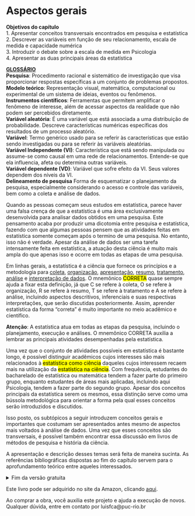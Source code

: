 # Aspectos gerais  


::: {.objectives data-latex="" }
**Objetivos do capítulo**  
1. Apresentar conceitos transversais encontrados em pesquisa e estatística    
2. Descrever as variáveis em função de seu relacionamento, escala de medida e capacidade numérica  
3. Introduzir o debate sobre a escala de medida em Psicologia  
4. Apresentar as duas principais áreas da estatística
:::

::: {.glossario }
<U>**GLOSSÁRIO**</U>   
**Pesquisa**: Procedimento racional e sistemático de investigação que visa proporcionar respostas específicas a um conjunto de problemas propostos.  
**Modelo teórico**: Representação visual, matemática, computacional ou experimental de um sistema de ideias, eventos ou fenômenos.  
**Instrumentos científicos**: Ferramentas que permitem amplificar o fenômeno de interesse, além de acessar aspectos da realidade que não podem ser percebidos diretamente.  
**Variável aleatória**: É uma variável que está associada a uma distribuição de probabilidade. Descreve características numéricas específicas dos resultados de um processo aleatório.  
**Variável**: Termo genérico usado para se referir às características que estão sendo investigadas ou para se referir às variáveis aleatórias.   
**Variável Independente (VI)**: Característica que está sendo manipulada ou assume-se como causal em uma rede de relacionamentos. Entende-se que ela influencia, afeta ou determina outras variáveis.     
**Variável dependente (VD)**:   Variável que sofre efeito da VI. Seus valores dependem dos níveis da VI.  
**Delineamento de pesquisa** Forma de esquematizar o planejamento da pesquisa, especialmente considerando o acesso e controle das variáveis, bem como a coleta e análise de dados.   
::: 


Quando as pessoas começam seus estudos em estatística, parece haver uma falsa crença de que a estatística é uma área exclusivamente desenvolvida para analisar dados obtidos em uma pesquisa. Este pensamento acaba por produzir uma dicotomia entre pesquisa e estatística, fazendo com que algumas pessoas pensem que as atividades feitas em estatística somente começam após o termino de uma pesquisa. No entanto, isso não é verdade. Apesar da análise de dados ser uma tarefa intensamente feita em estatística, a atuação desta ciência é muito mais ampla do que apenas isso e ocorre em todas as etapas de uma pesquisa.    

Em linhas gerais, a estatística é a ciência que fornece os princípios e a metodologia para <u>coleta</u>, <u>organização</u>, <u>apresentação</u>, <u>resumo</u>, <u>tratamento</u>, <u>análise</u> e <u>interpretação de dados</u>. O mnemônico <mark>CORRETA</mark> quase sempre ajuda a fixar esta definição, já que C se refere à coleta, O se refere à organização, R se refere à resumo, T se refere à tratamento e A se refere à análise, incluindo aspectos descritivos, inferenciais e suas respectivas interpretações, que serão discutidas posteriormente. Assim, aprender estatística da forma "correta" é muito importante no meio acadêmico e científico.   


::: {.warning}
**Atenção**: A estatística atua em todas as etapas da pesquisa, incluindo o planejamento, execução e análises. O mnemônico CORRETA auxilia a lembrar as principais atividades desempenhadas pela estatística.     
:::


Uma vez que o conjunto de atividades possíveis em estatística é bastante longo, é possível distinguir acadêmicos cujos interesses são mais relacionados à <mark>estatística como ciência</marK> daqueles cujos interessem recaem mais na utilização da <mark>estatística na ciência</mark>. Com frequência, estudantes do bacharelado de estatística ou matemática tendem a fazer parte do primeiro grupo, enquanto estudantes de áreas mais aplicadas, incluindo aqui Psicologia, tendem a fazer parte do segundo grupo. Apesar dos conceitos principais da estatística serem os mesmos, essa distinção serve como uma bússola metodológica para orientar a forma pela qual esses conceitos serão introduzidos e discutidos.

Isso posto, os subtópicos a seguir introduzem conceitos gerais e importantes que costumam ser apresentados antes mesmo de aspectos mais voltados à análise de dados. Uma vez que esses conceitos são transversais, é possível também encontrar essa discussão em livros de métodos de pesquisa e história da ciência. 

A apresentação e descrição desses temas será feita de maneira sucinta. As referências bibliográficas dispostas ao fim do capítulo servem para o aprofundamento teórico entre aqueles interessados.   

<details><summary>Fim da versão gratuita</summary>


## Os objetivos de uma pesquisa 

Uma pesquisa é um procedimento racional e sistemático de investigação que visa proporcionar respostas específicas a um conjunto de problemas propostos [@gil2002]. Toda pesquisa depende da eleição de problemas, bem como da coleta e análise de dados.

Uma das principais condições a se definir antes de se iniciar uma pesquisa é o seu <u>objetivo geral</u> ou <u>nível</u>. Neste sentido, é possível listar 3 grandes grupos de pesquisas, que são as (1) pesquisas exploratórias, (2) pesquisas descritivas e (3) pesquisas explicativas. É importante ter atenção que o termo "objetivo da pesquisa" utilizado nesta seção se refere à forma de organização das pesquisas. Ele não é totalmente conectado com os objetivos de um pesquisador, que se volta mais às perguntas científicas que motivaram a execução da pesquisa.  


A tabela a seguir sintetiza as principais características de cada um desses tipos.    


  | Tipo de Pesquisa| Quando é feita                                             | Características principais               
  | :-----------    | :-----------                                               | :-----------                        
  | Exploratória    | Há pouco ou nenhum conhecimento sobre o tema de interesse. | Não há hipóteses definidas previamente. Os resultados proporcionam maior familiaridade com o problema, apesar de frágeis e pouco generalizáveis. Há maior flexibilidade metodológica.   
  | Descritiva      | Os fenômenos e objetos já são mais conhecidos. Hipóteses sobre suas características e eventuais relacionamentos podem ser feitas. | Técnicas de coleta de dados mais padronizadas tendem a ser empregadas. Testes de hipóteses são feitos, bem como técnicas estatísticas descritivas e que visem comparar características entre grupos e pessoas diferentes.     
   | Explicativa    | Tem preocupação central em identificar os fatores que determinam, contribuem, mantém ou extinguem um determinado fenômeno. . Há maior conhecimento sobre o tema de interesse e a finalidade é indicar possíveis relações de causa e efeito | O delineamento experimental tende a ser implementado, o que será explicado posteriormente     
 

É possível notar que o objetivo da pesquisa indica um pouco a maturidade da área cientifica em questão e a recenticidade que o fenômeno a ser estudado representa. Apesar de não ser uma regra geral, pesquisas exploratórias tendem a ser feitas por ciências mais novas e/ou para estudar fenômenos e objetos em que há pouco conhecimento científico sobre. Tenha atenção que a baixa quantidade de conhecimento se refere a aspectos acadêmicos e científicos, e não a quantidade de conhecimento que os autores da pesquisa apresentam sobre seu objeto de investigação. 

Muitas pesquisas em Psicologia são exploratórias. Explorar quantas e quais funções executivas estão presentes em crianças com autismo [@Skogli2020] ou quais são as atitudes de professores em relação ao ensino de ciência [@Jones1994] retratam bem pesquisas exploratórias. No entanto, mesmo áreas com maior maturidade científica podem realizar pesquisas exploratórias quando o fenômeno a ser estudado é recente. Por exemplo, a eventual relação entre o Zica Vírus e o desenvolvimento de microcefalia nos anos 2015 proporcionou a realização de muitas pesquisas exploratórias em biologia e medicina. 


Pesquisas com objetivos descritivos indicam que o fenômeno ou objeto investigado já é mais conhecido pela comunidade científica. Elas são úteis para apresentar o perfil de determinado fenômeno ou objeto, bem como verificar a relação entre variáveis. As pesquisas de intenção de votos, survey sobre opiniões e atitudes sociais e indicadores de prevalência de condições de saúde retratam bem este tipo de pesquisa. 


Pesquisas explicativas visam identificar os fatores que determinam ou que contribuem para a ocorrência dos fenômenos [@gil2002]. Esse é o tipo de pesquisa que mais aprofunda o conhecimento da realidade e, consequentemente, é a mais complexa de ser realizada. Estudar fenômenos termodinâmicos, tal como a transformação de um tipo de energia em outra, ou como o processo de detecção de um estímulo se dá [@Madsen1988] ou qual é o efeito de programas de televisão na agressividade de crianças [-@Bandura1961] retratam pesquisas explicativas.   

## A dimensão temporal de uma pesquisa

A unidade de tempo de uma pesquisa é um fator importante a ser definido antes de sua execução e a pesquisa pode ser transversal ou longitudinal. Estudos transversais são também chamados de *Cross-sectional* e descrevem uma situação ou fenômeno em um momento específico do tempo. Estudos longitudinais são também chamados de *follow-up* e  contam com uma sequência temporal previamente definida. A imagem a seguir apresenta este conceito.

![](./img/cap_transversal_longitudinal.png)


A realização de cada tipo de estudo é atrelada à pergunta a qual ele visa responder. A tabela abaixo apresenta algumas características.



  | Característica | Transversal          | Longitudinal             
  | :-----------   | :----------          | :-----------                        
  | Duração        | Um único momento.      | Múltiplos momentos.
  | Amostra        | Varia em cada estudo.       | Mesmos participantes.  
  | Resultados     | Mostram uma fotografia momentãnea      | Indicam detalhes da mudança das variáveis.  
  | Vantagens      | - Tende a ser mais barata.<br>-Rápida.<br>-Participantes são mais fáceis de serem amostrados.<br>- Menos condições burocráticas (Comissão ética, etc). | -Mudanças podem ser descritas.<br>-Maior detalhamento dos resultados.<br>-Pode indicar causalidade<br>
  | Desvantagens   | -Pouco nível de detalhamento.<br>-Impossibilidade de analisar mudanças.<br>-Dificuldade de verificar aspectos de causalidade. | -Consome tempo e dinheiro para execução.<br>-Perda amostral tende a ocorrer com frequência.<br>-Maior burocracia (Comissão ética, etc).<br>-Definição de intervalo de tempo difícil.  


Com regularidade, pesquisas longitudinais se aproximam mais de objetivos (ou nível) explicativos, enquanto pesquisas transversais são mais próximas a objetivos exploratórios e descritivos.  


## conceitos fundamentais   
- *L. Anunciação & J. Landeira-Fernandez* 


Existem alguns conceitos muito utilizados em pesquisa e estatística que servem como fundações da maior parte dos métodos e técnicas implementados quando se deseja investigar um determinado fenômeno ou objeto através do método científico. Apesar de manuais técnicos divergirem em quantos e quais conceitos podem ser entendidos como fundamentais em pesquisa e estatística, existe grande concordância em relação à (1) realidade e modelo e (2) constante e variáveis. Ambos serão introduzidos a seguir.     

### Modelos científicos

Quando uma pesquisa é feita, ela visa responder uma pergunta específica sobre um fenômeno ou objeto, tal como apresentado anteriormente. Muitas perguntas são possíveis a depender da área de interesse do investigador, bem como de sua época. Físicos e astrônomos do século XVI queriam investigar a organização do sistema solar, economistas do século XVIII tinham interesse em investigar a relação entre recursos e rendimentos financeiros e, mais recentemente, psicólogos do século XX se debruçaram a estudar o efeito da escolaridade no desenvolvimento de habilidades cognitivas. Esses três exemplos remontam à teoria heliocêntrica, a lei dos retornos marginais decrescentes e a teoria da reserva cognitiva.  

Apesar da diferença entre os interesses, uma característica compartilhada nestas pesquisas é a impossibilidade ou improbabilidade de se investigar diretamente a realidade. No exemplo da astronomia isso parece ser bastante claro, já que mesmo que pesquisas em física tenham características mais mecanicistas, só atualmente que o acesso mais preciso da realidade foi possível e permitiu responder melhor essa questão. Além disso, na grande maioria das pesquisas, os fenômenos e objetos de interesse não são sistemas fechados. Isso significa que não é possível ou viável controlar todos os fatores relacionados ao que se tem interesse de estudar. Por exemplo, quando se investiga como a escolaridade impacta nas habilidades cognitivas, os resultados podem (ou não) responder apenas inicialmente sobre um dos fatores relacionado às habilidades cognitivas, mas não todos.

Entre as maneiras desenvolvidas por cientistas para lidar com esta situação estão a <u>construção de modelos teóricos</u> e <u>instrumentos de medida</u>. Modelos teóricos científicos são representações da realidade e podem ser criados sob perspectiva visual, matemática, computacional ou experimental [@Weisberg2013]. Eles tendem a ser sistemas fechados e visam reproduzir, precisamente, o fenômeno ou objeto de interesse. A qualidade desses modelos pode variar e entre as principais características positivas de um modelo com alta aderência à realidade estão a possibilidade de se realizar simulações e também fazer predições com ele [@Heidemann2016]. 

A figura a seguir apresenta algumas características dos modelos científicos.  

![](./img/cap_modelos_cientificos.png)


Em um modelo ideal, aquilo que fosse descoberto a partir dele, ocorreria identicamente na realidade. Evidentemente, modelos ideais não existem na grande maioria das áreas científicas, o que leva à conclusão de que os modelos são absolutamente essenciais à pesquisa, apesar de possuírem limitações [@Putnam1980; @Feigelson1992; @Firgg2020]. Por exemplo, engenheiros utilizam modelos computacionais com muita frequência para verificar itens de segurança de um carro; economistas utilizam modelos matemáticos (e também jogos!) para investigar características da tomada de decisão e psicólogos utilizam modelos experimentais e matemáticos para investigar transtornos mentais e desenvolvimento de funções emocionais e cognitivas.   


Ainda neste sentido, mapas cartográficos ilustram bem a importância dos modelos. Apesar de todos os mapas disponíveis distorcerem um pouco a área e localização dos continentes, a utilização deles é fundamental tanto na ciência como no dia-a-dia das pessoas. Na figura a seguir, o mapa à esquerda apresenta a projeção de Marcator, que é a mais utilizada nos livros. À direta, a projeção de Peters, que apesar de não ser tão utilizada, é a que melhor organiza o tamanho e o local dos continentes.   

![](./img/cap_mapas.png) 

 
Além disso, quase sempre, o registro que temos da realidade é baseado em nossos órgãos sensoriais que, por sua vez, são influenciados pela cultura em que estamos inseridos e pela aprendizagem prévia pela qual passamos. Com isso é fácil notar que existe um grande hiato entre a realidade e nossa percepção da realidade. Os instrumentos de medida, por sua vez, são recursos tecnológicos que permitem uma avaliação mais detalhada do fenômeno ou do objeto de investigação, além de gerarem dados que podem ser analisados, comparados e compartilhados. Todas as áreas científicas criam e refinam instrumentos de medida e há autores que sugerem que a existência e a qualidade de tais recursos indicam o quão madura e desenvolvida uma área se encontra, uma vez que os instrumentos são condições centrais no processo científico [@Bergenholtz2018]. Apesar de grande variabilidade em relação à acurácia e precisão dos instrumentos, relógios, bússolas, réguas e testes psicológicos permitem um acesso mais detalhado de um fenômeno ou objeto de interesse.


![](./img/cap_instrumentos.png) 

Dessa maneira, a principal proposta dos instrumentos de medida é a captura da realidade sem interferência ou ruídos e, em seguida, a produção de dados confiáveis sobre o fenômeno ou objeto estudado. Existe uma grande translação entre modelos teóricos e instrumentos de medida. Apesar de não ser uma regra geral, muitas áreas científicas primeiro constroem modelos teóricos e o processo de medida ocorre nestes modelos. Por exemplo, há um conjunto de modelos psicológicos visando entender como ocorre o esquecimento que, por sua vez, permitiram desenvolver testes e escalas específicas para isso.   


Um dos exemplos mais interessantes sobre a limitação que nossos sentidos possuem ao capturar a realidade e a importância do desenvolvimento de instrumentos de medida é percepção que temos do sol. A maioria das representações feitas do sol o apresentam como amarelo, quando na verdade ele é branco. Isso ocorre em função da atmosfera do planeta Terra e de diferentes gases presentes no céu.   

![](./img/cap_sol.png) 


Isso posto, o desenvolvimento de modelos teóricos e de instrumentos de medida são atividades essenciais de pesquisadores e cientistas para lidar com a impossibilidade ou improbabilidade de acessar a realidade de forma direta, bem como pela limitação perceptual que temos. Como Popper [@Popper2009-POPTTF] comenta no livro "Os dois problemas fundamentais da teoria do conhecimento", essas características fazem com que cientistas quase nunca digam que estão em busca da verdade, mas sim que estão em busca de evidências sobre um determinado fenômeno ou objeto.

### Variáveis  

O segundo conceito fundamental pode ser entendido pela dicotomia entre variáveis e constantes. De maneira geral, um fenômeno constante não apresenta dispersão em seus valores. Basta uma única medição para que o comportamento de um fenômeno constante possa ser capturado. Em oposição, as características de fenômenos variáveis podem assumir quaisquer valores. Tornando essa diferença mais concreta, enquanto a velocidade da luz e do som são, respectivamente, 324 m/s e 299.792 m/s; a renda, altura ou inteligência das pessoas podem variar bastante. Essa dicotomia poderia também ser vista pelo conceito de modelos determinísticos e probabilísticos ou, superficialmente, em diferenças entre ciências naturais e ciências humanas. Modelos determinísticos são aqueles que as condições iniciais determinam os resultados, enquanto modelos probabilísticos são os que associam probabilidades aos resultados. Em ciências naturais recorre-se menos à noção de probabilidade, enquanto em ciências humanas este é um conceito central.   

Em estatística e pesquisa, o termo variável pode ser entendido tanto de uma maneira bastante informal, como de uma forma mais rigorosa. Informalmente, uma variável é um símbolo que representa uma característica de um determinado objeto, tal como peso, altura, inteligência ou renda. Como essa característica pode apresentar quaisquer, dá-se o nome de variável. No entanto, formalmente em estatística, quando o termo variável é utilizado, o que está em jogo é o conceito de <u>variável aleatória</u>. Por sua vez, este conceito se refere à uma classe de variáveis em que o conjunto possível de suas realizações (ou seja, seus valores ou desfechos) ocorrem de acordo com uma distribuição de probabilidade [@everitt2002cambridge]. Em estatística, uma variável aleatória é uma função que associa elementos do espaço amostral ao conjunto de números reais. 

::: {.warning}
**Atenção**: Uma variável é um símbolo que representa uma característica. Uma variável aleatória é uma variável que possui uma distribuição de probabilidade.       
:::

Dessa maneira, o estudo das variáveis (aleatórias) é central em estatística, seja tanto para análises descritiva, como inferenciais.   

As variáveis podem ser organizadas por seu <u>relacionamento em uma pesquisa</u>, seu <u>nível ou escala de medida</u> e sua <u>capacidade informacional</u>.  


No que se refere ao relacionamento entre as variáveis, inicialmente, é possível classificá-las em independentes e dependentes. Variáveis independentes são abreviadas pela sigla VI e também são chamadas de antecedentes, preditores, fatores ou variáveis manipuladas ou de entrada. Variáveis dependentes são abreviadas por VD e também são chamadas de consequentes, previstas, desfechos ou variáveis medidas ou de saída.   


Os termos VI e VD explicitam que ambas as variáveis são conectadas e que <u>a VI gera ou causa a VD</u>. É justamente por isso que representações matemáticas apresentam a VI por X e a VD por Y, tal como no estudo de funções.  

![](./img/cap_vi_vd1.png)  

Em alguns fenômenos naturais, é relativamente fácil identificar a VI e a VD. Por exemplo, quanto mais profundo uma pessoa mergulha no mar, mais gelada a água fica. Neste caso, a profundidade seria a VI, enquanto a temperatura da água seria a VD. Da mesma forma, quanto mais alto um avião viaja, menor é a pressão atmosférica. Nesse outro exemplo, a altitude é a VI e a pressão atmosférica é a VD. 

![](./img/cap_vivd_fisica.png) 


No entanto, esses exemplos descritos são oportunos e têm apenas finalidade pedagógica. Na realidade, a definição de VI e VD nem sempre é fácil e, especialmente em ciências humanas e da saúde, isso se torna ainda mais sutil. É possível definir a VI e VD por condições temporais, lógicas ou teóricas [@BabbieEarlR1990], bem como é possível desenvolver pesquisas com características específicas para que essa relação possa ser definida com acurácia, e consequentemente, corretamente medida. 


Como exemplos de uma condição temporal, uma pessoa pode estar interessada em investigar a influência do sexo (VI) na escolha profissional (VD) ou o efeito de um medicamento (VI) na dor de cabeça (VD). Nesses dois casos, os efeitos não podem alterar as causas. Uma escolha profissional não faz com que a pessoa altere seu sexo, bem como a dor de cabeça é uma condição que antecede a tomada do medicamento. 

Em relação à condição lógica (as vezes chamada de quase-temporal), é possível que alguém queira investigar como a escolaridade afeta o preconceito. Neste caso, é viável assumir que a escolaridade é a VI e o preconceito é a VD. Entretanto, alguém pode sugerir que pessoas mais ou menos preconceituosas se dedicam de maneira diferente em atividades acadêmicas, invertendo essa relação de causalidade.   

Finalmente, uma organização teórica ocorre quando se pretende investigar os efeitos da ansiedade na depressão ou do casamento no bem estar pessoal. A eleição da ansiedade como VI foi uma escolha do pesquisador e não, necessariamente, uma condição temporal ou lógica. Da mesma forma, eleger o casamento como VI é uma escolha feita para responder a uma determinada questão. 


A figura a seguir traz um diagrama inicial destes conceitos, utilizando um esquema em que as horas de estudo teriam efeito sobre a nota da prova.  


![](./img/cap_vi_vd.png) 


É importante notar que a ideia de uma única variável impactando ou causando diretamente uma outra variável é quase metafórica. Para que isso pudesse ocorrer tanto em fenômenos físicos como em quaisquer outros, seria necessário que todas as possíveis fontes de influência existentes neste relacionamento fossem controladas ou suprimidas [@Dumsday2012]. Essa noção de controle total é vista pelo termo *ceteris paribus*, que é uma expressão em latim que significa "tudo o mais constante". Muitas vezes, em pesquisa e estatística, este termo é utilizado quando alguns ajustes são implementados em modelos estatísticos para tentar expressar a ideia de uma causalidade parcial, em que a VI impactaria a VD de uma determinada forma, caso tudo o mais fosse controlado [@Fennell2005]. Evidentemente, há fenômenos sociais que parecem obedecer à certa regularidade e o termo "fato estilizado" tende a ser empregado nestas situações [@Hirschman2016].  


Ao se pensar nas condições em que a VI e VD estejam definidas, é fácil notar que existe um conjunto grande de outras variáveis que podem impactar neste relacionamento. Essas variáveis recebem muitos nomes e o termo <u>variáveis estranhas</u> (VEs) pode servir para designá-las. A imagem a seguir ilustra algumas das variáveis que poderiam impactar na relação entre horas de estudo e notas na prova, previamente assumidas como VI e VD.  
 

![](./img/cap_variavel_estranha.png)

É possível afirmar que em todos os relacionamentos entre duas variáveis, sempre haverá um conjunto de outras variáveis impactando nesta relação. justamente por isso é que cientistas quase nunca digam que estão absolutamente certos de uma determinada condição ou assunto. Na maioria das vezes, como também ilustrado por Popper no livro "Os dois problemas fundamentais da teoria do conhecimento",  cientistas tendem a substituir a palavra certeza por probabilidade.


Para conseguir mapear adequadamente o quanto e como outras variáveis impactam no relacionamento VI-VD em um estudo, é necessário ter claro o objetivo que a pesquisa possui, mas também o delineamento implementado para sua execução, o que será descrito a seguir.

### Delineamentos de pesquisa

O termo delineamento diz respeito a etapa de planejamento de pesquisa em que se "considera o ambiente em que são coletados os dados e as formas de controle das variáveis envolvidas" [@gil2002]. Dessa forma, o delineamento funciona como um manual técnico.  É durante esta etapa que o pesquisador terá a oportunidade de eleger as maneiras pelas quais ele irá executar seu estudo e mapear as principais características e limitações existentes. 



Existem diferentes classificações dos delineamentos de pesquisa e cada área tem particularidades. É importante atentar que definir claramente o tipo de delineamento é essencial, já que os objetivos da pesquisa e as análises estatísticas a serem feitas são conectadas a ele. Em Psicologia, costuma-se organizar os delineamentos em observacionais, correlacionais e experimentais. As vezes, o termo delineamento descritivo é utilizado em vez de observacional [@stangor2010]. Por sua vez, em epidemiologia, saúde pública e bioestatística, os delineamentos costumam ser divididos em experimentais e observacionais [@friis2013; @glantz2014]. Apesar das diferenças de nomenclaturas, a lógica por detrás dos delineamentos é bastante atrelada à possibilidade e viabilidade de uma manipulação ativa da VI. 


Em Psicologia, a tabela abaixo é bastante utilizada:

  | Delineamento    | Característica                              | Vantagens                 |  Limitações    
  | :-----------    | :-----------                                | :-----------              |  :-----------      
  | Observacional   | -Apenas 1 grupo é necessário.<br>-Descrever um determinado fenômeno ou objeto. | -Oferece uma foto de um objeto ou fenômeno que tende a ser precisa.<br>-Permite que novos estudos sejam conduzidos.<br>-Tende a ser mais barato do que outros delineamentos.<br>-As vezes, só é possível fazer este delineamento.  |  -Não acessa o relacionamento entre duas ou mais variáveis.    
  | Correlacional    | -Apenas 1 grupo é necessário.<br>-Permite estudar a natureza e a força do relacionamento entre duas variáveis.<br>-As vezes, só é possível fazer este delineamento. | -É possível testar hipóteses sobre este relacionamento e fazer previsões de resultados futuros.<br>-Não é necessário ambientes ou intervenções específicas. | -Não permite indicar causalidade entre os fenômenos ou objetos estudados.    
  | Experimental     | -São necessários 2 grupos em que os participantes sejam alocados de maneira aleatória.<br>-Existe uma manipulação intencional da VI<br>-nem participantes nem pesquisadores sabem quem está em cada grupo (duplo cego).  | -A aleatorização evita que as variáveis estranhas gerem vieses.<br>-A aleatorização aumenta a probabilidade de ambos os grupos terem participantes com características similares<br>-A comparação entre os grupos permite conclusões sobre causalidade, se assumidas algumas condições. |  -Impossível, impraticável ou até mesmo antiético em algumas situações, especialmente as clínicas.<br>-O custo envolvido costuma ser alto.<br>-O tamanho amostral tende a ser pequeno.<br>-Há uma baixa possibilidade de generalização em pesquisas laboratoriais.


Em Epidemiologia, saúde pública e bioestatística, costuma-se unir o delineamento observacional e correlacional. Assim, apenas os delineamentos observacional e experimental são definidos, apesar de características virtualmente similares. Pessoalmente, acredito que esta definição evita alguns equívocos, como o de achar que em delineamentos observacionais não é possível realizar correlações ou comparações entre grupos.  


Todos os delineamentos possuem características específicas e um conjunto de vantagens e limitações, que serão apresentadas a seguir.

### Delineamentos observacionais (e correlacionais)  

Em delineamentos observacionais (ou observacionais e correlacionais), o pesquisador não intervém nos fenômenos estudados. Ou seja, não há uma manipulação da VI. Estudos que utilizam tal delineamento quase sempre contam com um único grupo e os resultados produzidos auxiliam no entendimento inicial do fenômeno interesse, bem como podem indicar o perfil de relacionamento entre variáveis.     

Uma vez que não há a formação de grupos específicos seguindo um rigoroso controle da VI, o pesquisador deve mapear adequadamente todas as possíveis variáveis estranhas presentes no relacionamento entre VI e VD <u>antes</u> da pesquisa. Assim, na etapa de coleta de dados, ele poderá acessar essas variáveis para, futuramente, implementar controles estatísticos que reduzam distorções que este delineamento gera nos dados. Por exemplo, quando artigos biomédicos comentam que os resultados de um medicamento são efetivos para os participantes, controlando pela idade e sexo, essa conclusão é bem próxima de resultados obtidos por pesquisas cujos delineamentos foram observacionais.     

::: {.warning}
**Atenção**: Em delineamentos observacionais, o mapeamento e acesso de variáveis estranhas auxiliam o pesquisador a implementar técnicas estatísticas que reduzam as distorções que este delineamento costuma produzir aos dados.     
:::

Nota-se que, apesar de diversas técnicas estatísticas serem utilizadas neste delineamento, não é possível falar sobre relação de causa e efeito. Apesar desta limitação, há muitas situações em que apenas este delineamento é possível. Por exemplo, estudar os impactos de um desastre natural (furacão, terremoto, etc) na percepção de segurança das pessoas, avaliar o comportamento de grupos em instituições totais, como prisões e hospícios ou as condições relacionadas ao aleitamento materno.  

Uma vez que as eventuais variáveis estranhas foram previamente acessadas durante a coleta de dados, elas deixam de ser estranhas e tornam-se variáveis passíveis de análises A natureza e o local em que essas variáveis impactam no relacionamento entre a VI e a VD indicam se elas serão classificadas como intervenientes, mediadoras ou moderadoras.  

O termo variável interveniente é bastante circunscrito à Psicologia. Ele tende a ser empregado para caracterizar condições psicológicas, como motivação ou neuroticismo. Assim, este é o termo empregado quando as variáveis estranhas são fatores psicológicos.  

Quando esta variável é uma consequência da VI e também impacta a VD, o termo <u>variável mediadora</u> costuma ser empregado. Por exemplo, ao se investigar a relação entre idade (VI) e acidentes de trânsito (VD), pode-se sugerir que pessoas mais velhas tendem a apresentar menor capacidade visual. Por sua vez, essa limitação visual pode gerar acidentes de trânsito [@Rhodes2011]. Neste sentido, a variável "capacidade visual" é uma variável mediadora.  

![](./img/cap_mediacao.png)
   
Quando esta variável interfere no relacionamento entre a VI e a VD, podendo alterar sua natureza e intensidade, mas não é gerada pela VI, o termo <u>variável moderadora</u> pode ser utilizado. Por exemplo, a relação entre a satisfação de um cliente (X) e sua lealdade à marca (Y) é moderada pela sua renda [@Sugianto2017]. Pessoas muito satisfeitas com um produto podem ser mais ou menos leais à marca a depender de sua renda disponível. 

A relação entre horas trabalhadas (X) e quantidade de produção (Y) é moderada pela qualidade do equipamento utilizado. É possível que alguém gaste muitas horas de trabalho, mas não consiga produzir absolutamente nada, se os equipamentos disponíveis funcionarem de maneira irregular. Com frequência, médicos sugerem que ao tomar medicamentos antigripais, não se deve ingerir álcool. Nesse sentido, os efeitos do medicamento (X) nos sintomas da gripe (Y) podem inclusive ser opostos em função do álcool, que age de forma moderadora.  

No exemplo prévio sobre o efeito da idade (X) em acidentes de trânsito (Y), sabe-se hoje que o sexo se comporta como uma variável moderadora neste relacionamento. A literatura indica que pessoas mais novas, quando homens, tem uma alta probabilidade de se envolverem em acidentes de trânsito, especialmente os mais intensos ou graves [@Amarasingha2014; @PRB2006].  

  
![](./img/cap_moderacao.png)

Finalmente, é também possível identificar variáveis estranhas que interfiram tanto na VI como na VD, mas que não foram previamente mapeadas ou acessadas durante a coleta de dados. Nestes casos, é típico chamá-las de "terceira variável" ou "variável de confundimento", bem como chamar a relação entre VI e VD de "espúria". Por exemplo, existe uma alta correlação entre venda de sorvete (X) e morte por mordida de tubarão (Y). No entanto, essa é uma relação espúria, uma vez que é a variável "temperatura" que impacta tanto na VI como na VD. Da mesma maneira, existe uma alta correlação entre quantidade de bares e igrejas nas cidades, mas ambos os fenômenos são explicados pela densidade populacional do local.  

![](./img/cap_confundimento.png)  

Talvez quando mais novo(a), alguém tenha lhe dito que as cegonhas traziam os bebês. Isso não é verdade, apesar de ser um ótimo exemplo de variável de confundimento. A relação entre número de ninhos de cegonha (X) e número de bebes nascidos (Y) é confundida pela temperatura do local 9 meses atrás [@Matthews2000]. Cegonhas e seres humanos têm seus filhos ou filhotes na mesma época. Curiosamente, como as cegonhas por vezes constroem seus ninhos em telhados de casas, especialmente as com chaminés por conta do calor, as pessoas acreditavam que se uma cegonha fizesse o ninho em seu telhado, isso indicaria que o casal iria ter um filho. Em alguns países, se achava também que deixar doces na janela seria uma maneira de informar as cegonhas que a casa estava pronta para ter um bebê.


![](./img/cap_cegonha.png)


A literatura é bastante rica de exemplos para tais condições, mas também de discussões e debates acadêmicos sobre esses conceitos. A tabela a seguir reúne esforços e exemplifica onde tais conceitos são implementados.  


Relacionamento  |  Exemplo   
:-----------    | :----------------------------------------------------------------   
Moderação       | Relação entre ansiedade (X) e performance (Y), o tipo de atividade poderia ser uma variável moderadora    
Moderação       | Relação entre efeito de um remédio (X) e sintomas de resfriado (Y), a ingestão de álcool poderia ser uma variável moderadora    
Moderação       | Relação entre idade (X) e problemas cognitivos (Y), a escolaridade poderia ser uma variável moderadora    
Moderação       | Relação entre stress (X) e depressão(Y), o suporte social poderia ser uma variável moderadora    
Mediação        | Relação entre idade (X) e uso de mídias sociais (Y), a quantidade de tempo livre pode ser mediadora   
Mediação        | Relação entre quantidade de hora de trabalho (X) e desgaste (Y), o retorno financeiro poderia ser mediador   
Mediação        | Relação entre conscienciosidade (X) e saúde (Y), comportamentos saudáveis poderiam ser mediadores   

*Nota: A definição de variável mediadora e moderadora pode ser tornar mais difícil, como é visto no caso entre idade e problemas cognitivos, já que a escolaridade costuma depender também da idade*


Em síntese, a principal característica de estudos com delineamentos observacionais é a <u>não</u> manipulação da VI por parte do pesquisador. 



Como outros exemplos, pode-se listar estudos em que se objetivou investigar os hábitos, práticas e produtividade de pesquisadores [@Wenke2017], a alimentação durante a pandemia [@Amatori2020] ou aspectos epidemiológicos de transtornos mentais de universitários brasileiros, portugueses e espanhóis [@AfonsoJunior2020].  

### Delineamentos experimentais    

De maneira geral, delineamentos experimentais representam o melhor exemplo de uma pesquisa científica, além de serem os mais prestigiados no meio acadêmico [@gil2002]. Apesar destes delineamentos poderem apresentar pequenas distinções, o formato mais típico é marcado pelas seguintes características: (1) dois grupos de uma mesma população são formados de maneira aleatória, (2) deve haver uma manipulação intencional do pesquisador sobre a VI e (3) nem o participante, nem o pesquisador sabem em que grupo cada um está, o que é chamado de duplo-cego. 

Cada um desses elementos confere uma propriedade importante para este delineamento. Inicialmente, a formação de dois grupos é uma condição de base deste delineamento e o diferencia de delineamentos observacionais. Nestes últimos, a composição de grupos também pode ocorrer, mas quase sempre após a coleta de dados e para responder questões estatísticas. A alocação dos participantes em ambos os grupos de maneira aleatória assegura que as variáveis estranhas terão impacto equânime em ambos os grupos, além de aumentar a probabilidade de os grupos serão formados por participantes com características similares.  

A segunda característica é a atitude ativa do pesquisador. Neste delineamento, a VI será manipulada e apenas um grupo será exposto a ela, enquanto outro não. O grupo em que a VI será inserida é, tradicionalmente, chamado de experimental, enquanto o outro é chamado de controle.

Finalmente, como nem o pesquisador nem o participante sabem quem está em cada grupo, isso inibe que os participantes tentem mudar de grupo e reduzem o impacto que as expectativas do pesquisador e/ou do participante possam ter sobre os resultados. 

A figura a seguir apresenta estas características.


![](./img/cap_experimento.png)

É possível notar que o delineamento experimental é, de longe, o que melhor consegue mapear as VIs, VDs, bem como controlar efetivamente as VEs. Essas vantagens dão força para resultados que visem expressar relações de causa e efeito, mas também geram muitas dificuldades. De fato, para arguir sobre causalidade, é necessário precedência temporal, eliminação de explicações alternativas, que a VI sempre esteja presente (necessidade) e que sempre impacte na VD (suficiência). 


Além disso, há algumas condições que limitam ou impedem a execução deste delineamento. O custo para sua realização tende a ser bastante elevado, o tamanho amostral é frequentemente pequeno e pesquisas laboratoriais costumam reproduzir mal o cotidiano das pessoas, diminuindo a capacidade de generalização dos resultados. Para aumentar a capacidade de generalização dos resultados, por vezes, tenta-se implementar este delineamento em ambientes naturalísticos (ou ecológicos). No entanto, apesar de vantagens, isso quebra o princípio da aleatoriedade, impactando negativamente para o controle das variáveis estranhas.

Quando as pesquisas são feitas em condições clínicas, a perda e morte experimental são frequentes e muitas condições éticas emergem, impedindo a implementação deste delineamento. Por exemplo, avaliar diferentes situações em relação à amamentação materna (um grupo de mães amamenta seus filhos e outro não), o impacto de desastres naturais no comportamento das pessoas ou o efeito de mudanças abruptas legislativas e sociais na interação entre grupos retratam tal condição. 


Em epidemiologia e saúde pública, este delineamento é também chamado de *Randomized Controlled Trial (RCT)* ou Ensaio Clínico Randomizado. Especialmente nestas áreas, existem diversas situações em que em a VI foi <u>selecionada</u> em vez de manipulada. Quando isso ocorre, o delineamento passa a ser chamado de quase-experimental.


A literatura oferece bons exemplos sobre este delineamento. O psicólogo Albert Bandura [-@Bandura1961] teve o interesse de estudar o efeito da exposição à violência no comportamento agressivo durante a interação social de crianças e, para isso, desenvolveu um delineamento experimental. Ele dividiu as crianças em grupos específicos, em que 1 grupo via uma televisão que passava adultos agredindo um boneco João Bobo e outro via cenas neutras. Os comportamentos agressivos eram avaliados durante o momento do recreio, que ocorria imediatamente após as crianças terem visto televisão. Um grupo de psicólogos visou comparar dois programas de intervenção escolar em um grupo de 164 crianças em vulnerabilidade econômica nos EUA e, para isso, uma parte frequentou aulas de apoio e outra continuou com o ensino usual [@Feil2020].   

Finalmente, os economistas Redzo e Paul Frijters [-@Mujcic2020] quiseram verificar o efeito da cor de pele na probabilidade de receber uma carona de ônibus. Para isso, eles utilizaram um delineamento quase-experimental, em que atores pretos e brancos entravam em ônibus de uma mesma empresa e perguntavam ao motorista, de uma maneira padronizada, se poderiam viajar de graça 2 estações. A concordância ou não dos motoristas foram tabuladas e, depois, comparadas.  


## Considerações sobre escalas de medida e o processo de mensuração em Psicologia
- *L. Anunciação & J. Landeira-Fernandez*  


A existência de um fenômeno é condicionada à uma determinada quantidade. Como atribuído à Thorndike [-@Thorndike1914], “Se algo existe, ele tem de existir em uma certa quantidade e se uma determinada quantidade existe, ela pode ser mensurada”. Assim, tal como em outras ciências, o processo de mensuração é absolutamente vital à Psicologia. Isso pode ser demonstrado tanto pela implementação de técnicas estatísticas para modelar fenômenos psicológico, como pelas lentes de uma das áreas mais voltadas ao desenvolvimento de instrumentos, que é a Psicometria. Entretanto, nunca faltaram céticos de diferentes locais questionando se fenômenos psicológicos poderiam, de fato, ser medidos e uma das primeiras e mais estáveis respostas sobre esse questionamento ocorreu em 1946, com a publicação intitulada “On the theory of scales of measurement” do psicólogo e psicofísico Stanley Stevens.  

Este trabalho apresentou algumas conclusões que até hoje são importantes e que tocam, principalmente (1) à definição de medida, (2) o conceito de escalas (níveis) de medida e (3) à condição da mensuração de fenômenos psicológicos. Inicialmente, Stevens parafraseou N.R. Campbell ao entender que a “mensuração, em sentido mais amplo, é definida como a atribuição de números a objetos ou eventos de acordo com algumas regras” [@Stevens1946, p.677].  

Uma vez feito isso, ele concluiu que esses números são atribuídos (ou existem) em função da possibilidade de  realização de operações estatísticas e matemáticas com eles. Duas regras gerais são subjacentes neste conceito: a primeira é que a as operações possíveis para cada escala são as que se mantêm invariantes para as transformações matemáticas que cada um dos níveis de mensuração aceita e a segunda é que é necessário que haja um isomorfismo (as vezes, apresentado como s(x)) entre os entre os objetos que estão sendo medidos e os números atribuídos a eles.   

Em função destas condições, Stevens descreve quatro escalas que se apresentam hierarquicamente como: (i) nominal, (ii) ordinal, (iii) intervalar e (iv) de razão. Desde o trabalho de Stevens, essa relação entre o valor numérico e o objeto para o qual este valor foi utilizado atraiu ao menos dois grupos de pesquisadores, que são aqueles que possuem um interesse mais voltado à análise de informação que este número ou esta escala traz e, neste sentido, tentam responder à pergunta “O que este número está informando” e os que possuem um maior interesse em desenvolver tratamentos estatísticos a tais números ou escalas e, analogamente, tentam responder à pergunta “Como que se trata estatisticamente tais números?”.  

Posto isso, esta seção realiza uma síntese deste conceito, bem como apresenta as descrições de cada uma das escalas, especialmente a partir de uma orientação mais pragmática, suas condições de uso e uma breve contextualização atual.

### Escala nominal

Essa escala é a mais primitiva de todas e a única regra relacionada ao processo de mensuração é que o número atribuído a um determinado objeto ou evento deve ser exclusivo, não sendo possível atribuir um mesmo número a diferentes eventos ou objetos. É importante destacar que os números aqui são arbitrários e, além disso, não refletem grandezas ou magnitudes.  

Nessa escala, só é possível contagens e proporções. Em relação a aspectos estatísticos, é possível obter apenas a moda dos valores. Exemplos concretos são: o número da camisa dos jogadores de futebol, atribuir o valor 1 para homens e 2 para mulheres ou 1 para psicólogos, 2 para geógrafos e 3 para pedagogos.  

É importante notar existem livros e manuais que consideram que quando há apenas dois valores possíveis para o objeto ou evento, o ideal é chamar essa escala de “dicotômica”, “binária” ou “dummy”, mas isso varia bastante em função da área e o consenso não é fácil. Por exemplo, em estudos em ciências sociais, é possível encontrar autores chamando a classificação de sexo biológico (por exemplo, 1 para homens e 2 para mulheres) de variável binária; já em estudos epidemiológicos, é frequente à atribuição do valor “1” para um grupo de pessoas com uma determinada doença e “0” para um grupo de pessoas sem esta doença (apesar disso poder ser entendido como ordinal em alguns casos) e, finalmente, em estudos em economia, por vezes os pesquisadores utilizam o valor “1” para indicar algo de interesse (por exemplo, desempregado) e “0” para caso contrário.  

Tirando essas particularidades, é fundamental entender que os números atribuídos à essa escala são arbitrários e apenas identificam objetos ou eventos.

### Escala ordinal

Nessa escala, os números respeitam uma relação de ordem ranqueada e essa é a regra pela qual os números são atribuídos aos eventos ou objetos.  

É importante ter em perspectiva que essa escala pode ser utilizada pragmaticamente em uma pesquisa mesmo quando o fenômeno que está sendo estudado é facilmente compreendido dentro de uma escala superior, como será visto. Por exemplo, é plenamente possível que um psicólogo meça o tempo de reação de um grupo de pessoas e depois tenha criado categorias ordenadas, como “lento (1)”, “esperado (2)” e “rápido (3)”. Em função disso, alguns livros tentam dividir essa escala a partir de uma origem objeto ou evento que está sendo medido e utilizam de termos como “origem natural” e “origem não natural”, que não serão utilizados aqui (Pasquali, 1998).  

Nessa escala, além da contagem, proporções e moda, é também possível identificar mínimo, máximo e amplitude. Exemplos concretos são a Escala de dureza dos metais (Escala de Mohs), o nível de satisfação de uma empresa, onde 1 é baixo, 2 é moderadamente satisfeito e 3 é alto e a posição ao fim de uma corrida, podendo ser o primeiro lugar, segundo ou terceiro.   

### Escala intervalar  

Os números aqui assumem um aspecto propriamente quantitativo e, em outras palavras, quase sempre o número não segue nem uma relação arbitrária (por exemplo, 1 para homens e 2 para mulheres), nem tampouco uma convenção informal (por exemplo, 1 para ensino fundamental e 2 para ensino médio), mas é obtido a partir de um processo em que se contou com a utilização de instrumentos de medida.
Nessa escala, as distâncias entre as categorias são iguais, apesar do valor zero ser uma conveniência. Dessa maneira, a diferença entre categorias será sempre relacional e jamais absoluta. Assim, nesse nível, é possível ter propriedades aditivas, mas não multiplicativas. Considerando unidades arbitrárias, é possível falar que a diferença entre 30 e 29 (1 unidade) é a mesma que entre 15 e 14 (1 unidade). No entanto, no que diz respeito à magnitude do que está sendo medido, nessa escala não é possível falar que 30 unidades é o dobro de 15 unidades.  

Nessa escala, além da contagem, proporções, moda, identificar mínimo, máximo e amplitude, é possível tirar diferenças e fazer adições, bem como calcular a média, a variância e o desvio-padrão dos resultados. 
Exemplos concretos são o calendário que utilizamos. Repare que utilizamos “AC” (antes de Cristo) e “DC” depois de Cristo, estipulando um zero arbitrário; a temperatura sendo medida por graus Célsius ou Fahrenheit, já que cada uma dessas medidas tem um ponto 0 arbitrário. Aproveitando o exemplo da temperatura para ilustrar mais detalhadamente o que significa “0” arbitrário, o valor “0o C” na escala célsius se refere à temperatura que a água congela, enquanto “100o C” se refere à temperatura em que a água entre em ebulição. Em Fahrenheit, esse valor é o “32 o F” e  “212 o C”. 

![](./img/cap_escala_medida_farenheit1.png) 

   
Apesar de haver a possibilidade de conversão de uma escala para outra, repare que não é possível utilizar a propriedade multiplicativa. Por exemplo, enquanto numericamente 30 x 2 = 60, afirmar que 30º C x 2 = 60º C é incorreto. Na verdade, 30º C se refere a 86º F e 60º C se refere a 140º F.  

 ![](./img/cap_escala_medida_farenheit2.png) 
 
 
Assim, apesar de ser intuitivo pensar que se um ambiente tem 32 graus célsius, ele está o dobro de quente de um ambiente que está 16º celsius, isso não é correto.   

### Escala de razão   

Aqui há um 0 absoluto e todas as operações previamente podem ser feitas, bem como o produto das categorias. Escalas de razão são mais encontradas na física. Nessa escala, além das capacidades matemáticas previamente descritas, é possível implementar propriedades multiplicativas. Raramente, essa escala será utilizada em um processo de avaliação psicológica. Entretanto, algumas pesquisas costumam utilizar variáveis que pertencem à escala de razão, como pesquisas em psicofísica que medem o tempo de “tempo de reação” ou pesquisas em neuropsicologia da atenção que medem a “quantidade de botões apertados em um minuto”. É importante novamente alertar que mesmo que essa medida tenha um 0 absoluto (por exemplo, uma pessoa não apertou nenhum botão ao fim de um minuo), isso não significa em nada que o fenômeno psicológico subjacente seja inexistente ou ausente.


### Síntese das características de cada escala

Como exposto logo ao início, os números presentes em cada uma das escalas podem ser entendidos tanto por seus aspectos de informação como pelos procedimentos estatísticos a eles associados. Ambas as iniciativas possuem sua importância e são associadas entre si. Os gráficos expostos abaixo apresentam ambos os conceitos.


![](./img/cap_escala_medida_informacao.png) 


![](./img/cap_escala_medida_analises.png)

### As escalas de Stevens e uma tentativa de agrupamento

Apesar de Stevens ter, fundamentalmente, criado quatro escalas em que sempre haverá números associados a objetos a partir de sua capacidade matemática, teóricos posteriores tentaram agrupar essas quatro escalas em dois conjuntos específicos que costumam ser feitos seguindo este critério: uma vez que as escalas nominal e ordinal utilizam os números de uma maneira assegurada apenas por convenção, muitos livros e autores as agrupam como “qualitativas”. Por contraste, como a escala intervalar e de razão são obtidas, majoritariamente, por processos que contam com instrumentos de medida, elas quase sempre são agrupadas como “quantitativas”.   

Mesmo que hoje em dia esse agrupamento seja bastante corriqueiro, origem desta iniciativa é algo incerta. Há sugestão que ela tenha começado pelo trabalho de investigação semiótica de Charles Sanders Peirce. Esse filósofo julgava que a ciência avançava em dez níveis distintos e progressivos, começando por um ícone possível (*fancy*), passando por um pensamento, um objeto, um símbolo numérico, uma quantidade e uma relação [@smart1999, p.289]. Infelizmente, essa classificação pode gerar uma divisão desnecessária dentro do próprio conceito desenvolvido por Stevens, além de gerar bastante confusão, já que o termo “pesquisa qualitativa” não costuma se referir às escalas de medida, mas sim à uma área que mais recentemente emergiu com uma forma metodológica distinta e, eventualmente, até mesmo crítica às iniciativas de medida e mensuração. Além disso, o termo “quantitativa” atribuído apenas à escala intervalar e de razão pode dar a impressão inadequada de que não se usa números nas escalas nominais ou ordinais. Finalmente, é importante frisar que há livros que utilizam o termo “categórica” para “qualitativa” e “propriamente numérico” para “quantitativa”, aumentando algo mais os cenários de confusão. A imagem a seguir apresenta esta tentativa.
	 
![](./img/cap_escala_medida_agrupamento.png)


### Variáveis discretas ou contínuas

A iniciativa de classificar as variáveis e, consequentemente, escalas de medida não foi apenas feita em estudos psicológicos. Evidentemente, áreas como matemática, probabilidade e estatística também tiveram (e ainda possuem) interesse em classificar as variáveis e uma das maneiras pelas quais isso é feito diz respeito à forma como os valores se apresentam, especialmente em sua capacidade informacional [@morettin_bussab_2010].  

Qualquer variável cujo resultado só possa descreve uma quantidade contável, em que os valores potenciais podem ser enumerados em uma ordem é chamada de discreta e é caracterizada por uma função de massa probabilidade (em inglês, probability mass function). Por sua vez, uma variável cujos valores potenciais não podem ser enumerados em uma ordem inequívoca é chamada de contínua e tem uma função de densidade de probabilidade (em inglês probability density function). Um atalho cognitivo bastante frequente apesar de apenas parcialmente correto pode auxiliar: variáveis discretas costumam ter valores inteiros, tal como número de filhos, caixas de remédios vendidas por uma farmácia e vezes que um paciente buscou auxílio médio; por sua vez, as variáveis continuar reúnem números fracionários, tal como a altura dos filhos, o retorno financeiro em Reais que a venda dos remédios e o tempo gasto em cada em cada consulta média.  

Quando se tenta fazer uma comparação entre a classificação de escalas de medida  desenvolvida por Stevens e a classificação das variáveis em discretas e contínuas, é possível considerar que a escala intervalar e de razão podem também ser entendidas como discretas e continuas. Excepcionalmente e apenas para fins de modelagem estatística, as variáveis classificadas como nominais e ordinais podem ser entendidas também como discreta [@Borgatta1980; @privitera2016, p.20]

### Hierarquia da classificação e a importância desses conceitos hoje em dia  

Uma vez que as escalas dependem das capacidades matemáticas associadas, uma escala de maior nível pode ser convertida em uma escala hierarquicamente inferior. Isso foi previamente apresentado na escala ordinal com o exemplo de tempo de resposta. Esse processo de transformação costuma ser chamado de “categorização” e pode ser facilmente visto em outros exemplos. Por exemplo, a altura das pessoas (razão, contínua) pode ser classificada em baixas ou altas e a temperatura em Kelvin (razão, contínua) pode tanto ser entendida de maneira intervalar (Celsius, por exemplo), ordinal (muito frio, frio, quente, muito quente) ou (agradável e desagradável).  

Apesar dessas classificações de escalas/níveis de medida terem importância acadêmica, em situações de análise de dados, quase nunca a diferenciação entre os 4 níveis de medida tem relevância ou utilidade. Além disso, o próprio Stevens, tempos depois, em 1959, reviu algo de sua classificação e reconheceu que as regras de invariância também permitiam uma nova escala, chamada de “log-intervalar” [@stevens1959]. Essa escala quase nunca presente em livros didáticos.   

Além disso, como programas estatísticos são frequentemente utilizados para realizar procedimentos de análises de dados, eventualmente eles sequer utilizam as mesmas nomenclaturas ou apenas entendem as variáveis como discretas ou contínuas. Mesmo na academia, autores como D. Howell consideram que esse aspecto da medida tem apenas relevância histórica, sendo irrelevante hoje em dia [@howell2011, p. 18].  

Finalmente, a partir da tentativa de desenvolver ou aperfeiçoar o isomorfismo entre relações empíricas e relações algébricas, em que houvessem regras bem definidas articulando os números às coisas (tal como visto em Campbell), e que tivessem propriedades matemáticas específicas e bem definidas (tal como visto em Stevens) outras classificações foram surgindo. Entre eles, a Teoria representacional da medição (Patrick Suppes) e a Teoria da Medida Aditiva Conjunta (TMAC) [@Michell1993]. 

### Em qual escala devemos classificar os testes psicológicos  

Psicólogos e outros cientistas comportamentais utilizam com frequência instrumentos de medida para acessar variáveis como atenção, memória, personalidade e inteligência. De maneira análoga às outras áreas empíricas, esses instrumentos geram resultados numéricos que, por sua vez, são utilizados para as mais diferentes finalidades.   

Da mesma forma que para maioria dos fenômenos medidos, o nível de medida não é inerente aos dados [@Velleman1993]. Com isso, o debate sobre qual nível de medida devem ser entendido os números obtidos por instrumentos psicológicos parece estar sempre aberto. Uma primeira resposta veio do próprio Stevens, que assumindo que as operações possíveis em cada escala devem ser invariantes comentou que: 

> A maioria das escalas usadas amplamente e efetivamente por psicólogos são ordinais. De maneira estrita, médias e desvios-padrão não devem ser utilizados nessas escalas, uma vez que para essas estatísticas se deva saber algo mais do que a ordem relativa dos dados. Por outro lado, pode-se evocar uma espécie de confirmação pragmática para esse uso ‘ilegal’ da estatística: em inúmeras situações o seu uso conduziu a resultados frutuosos (Stevens, 1946, p. 679, aspas do autor original).  

Já no meio acadêmico, é bem possível que ninguém consideraria que os resultados obtidos por um processo de testagem psicológica sejam nominais ou de razão. Entretanto, há bastante divergência em relação quanto ao nível ordinal ou intervalar. Excetuando os que julgam que os resultados estão entre esses dois níveis, há aqueles que julgam que a escala ordinal é a adequada para qualquer instrumento psicológico. Para esses autores, não seria possível sequer somar ou diminuir os valores obtidos em itens de um teste de inteligência ou inventário de atitude. Eventualmente, decisões como essa são bastante rígidas e só mais recentemente, principalmente pelo incremento do poder computacional, essas decisões tiveram contrapartida analítica (Análise Rasch e Teoria de Resposta ao Item, por exemplo). 
Apesar de rígida, essa consideração tem fundamento, já que pela hierarquia dos níveis de medida, só é possível um processo descendente (razão para intervalar, etc) e não ascendente (intervalar para razão, por exemplo). Isso também pode tanto ser visto em instrumentos do tipo questionários e instrumentos com respostas certas e erradas. Uma vez que a escala intervalar assume equidistância entre os valores, considerar que as distâncias de itens Likert (concordo totalmente a discordo totalmente) ou Tipo-Likert (nada a muito) são iguais é uma justificativa bastante frágil. Já em instrumentos de inteligência, também seria pouco adequado assumir que a diferença de 1 ponto traria a mesma informação isomórfica entre uma pessoa que teve 80 pontos e outra 79 pontos em um teste de inteligência e entre uma pessoa que obteve 130 pontos e outra que obteve 129 pontos neste mesmo teste.  

Em outro sentido, um grupo maior de acadêmicos consideram os resultados obtidos por um processo de testagem como intervalares e, consequentemente, utilizam técnicas estatísticas mais robustas para os dados. Essa condição quase sempre era justificada de maneira pragmática, vem ganhando maior sustentação hoje em dia, especialmente em estudos de simulação, em que os pesquisadores criam a possibilidade de comparar resultados estatísticos obtidos considerando os dados ou como ordinais ou como intervalares [@Wu2017].  

Dessa forma, uma vez que esse tema ainda reflete uma questão em aberta, respostas definitivas não são possíveis (nem desejáveis), colocando sobre o pesquisador a justificativa analítica e teórica das decisões por ele tomadas.




## Principais áreas da estatística 

A estatística pode ser dividida em duas áreas interligadas: estatística descritiva e estatística inferencial. O objetivo da estatística descritiva é apresentar sínteses e resumos dos resultados de uma pesquisa pela utilização de gráficos e tabelas. Não é proposta dessa área fazer generalizações ou extrapolar os resultados obtidos a objetos ou pessoas não investigadas durante a coleta de dados. Por contraste, a estatística inferencial visa extrapolar os dados e fazer generalizações que toquem toda população de onde aquela mostra foi retirada e é representativa. Dessa maneira, o principal objetivo da estatística inferencial é, de fato, fazer inferências. 

Essa divisão é certamente mais didática do que pragmática e, com muita frequência, ambas as áreas estão presentes em uma pesquisa. No entanto, alguns pontos merecem destaque:

1. A estatística descritiva surgiu antes que a inferencial. A etimologia da palavra talvez ajude a entender. Estatística vem da palavra estado e este sempre teve interesse em saber quantos eram os cidadãos de um determinado local para, entre outras atividades, taxá-los. Assim, aspectos descritivos antecedem os inferenciais. Por sua vez, a estatística inferencial guarda origem e proximidade com a teoria dos jogos e, consequentemente, isso ajuda a entender o motivo pelo qual a maioria dos exemplos inferenciais envolvem jogos de azar.

2. A estatística (inferencial) tem duas "escolas" ou "formas de pensamento". A estatística frequentista e a estatística bayesiana. Aspectos fundamentais que tocam à definição de probabilidade são diferentes, bem como a definição de dados e parâmetros também o são. Pela perspectiva histórica, a estatística bayesiana é mais antiga que a frequentista. No entanto, a proporção de uso da estatística frequentista é mais frequente.

3. A relação entre estatística e Machine Learning é relativamente recente. Apesar de grande interface e do fato que as análises realizadas em estatística e ML encontram resultados virtualmente idênticos, há diferentes argumentos sugerindo que as áreas têm objetivos diferentes (o que eu não necessariamente concordo). Neste livro, técnicas e análises de Machine Learning não serão apresentadas.


![](./img/cap_areas_estatistica.png) 



## Resumo  
::: {.explore}
1. A estatística está totalmente integrada ao planejamento, execução e análise de dados de uma pesquisa  
2. As pesquisas apresentam objetivos, dimensões temporais e procedimentos específicos para coleta de dados  
3. Em relação ao objetivo, uma pesquisa pode ser exploratória, descritiva ou explicativa   
4. Em relação à dimensão temporal, uma pesquisa pode ser transversal ou longitudinal  
5. Em relação ao delineamento, uma pesquisa pode ser observacional ou experimental  
6. Cientistas constroem modelos teóricos pela impossibilidade de acessar diretamente seu objeto ou fenômeno de investigação   
7. As variáveis são características que podem apresentar quaisquer valores    
8. A VI também é chamada de preditora, enquanto a VD é chamada de prevista    
9. Em todo relacionamento bivariado, outros fatores estão envolvidos  e são chamados de variáveis estranhas   
10. Com muita frequência, em ciência se substitui os termos certeza e verdade por evidência e probabilidade.
::: 


## Questões  

::: {.question }

1. (ENADE, 2015) O profissional de marketing de uma empresa de cosméticos foi encarregado de redesenhar o aparelho de depilação feminino comercializado por essa empresa. Para tanto, o profissional fez uma pesquisa de mercado utilizando entrevistas e discussões em grupo (grupo focal) com mulheres de segmentos diferentes do mercado-alvo potencial do produto, tendo em vista que a depilação é considerada uma experiência pessoal pelas mulheres. Esta é uma pesquisa exploratória.<br>a) Verdadeiro<br>b) Falso
 
:::

Gabarito: 1b



</details>

::: {.amazon }
Este livro pode ser adquirido no site da Amazon, clicando [aqui](https://www.amazon.com.br/gp/product/B097CP7T9M?pf_rd_r=RDZC8XYMBC1WY69T0J8K&pf_rd_p=abb22e6b-8812-4b76-a424-5f0b098d2c90&pd_rd_r=ceec1911-f409-4acd-ac8f-2d5bc68dac43&pd_rd_w=wMUzJ&pd_rd_wg=ZK85a&ref_=pd_gw_unk).     

Ao comprar a obra, você auxilia este projeto e ajuda a execução de novos. Qualquer dúvida, entre em contato por luisfca@puc-rio.br  
:::
